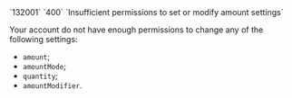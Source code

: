 <tr>
<td>`132001`</td>
<td>`400`</td>
<td>`Insufficient permissions to set or modify amount settings`</td>
<td>

Your account do not have enough permissions to change any of the following settings:

* `amount`;
* `amountMode`;
* `quantity`;
* `amountModifier`.

</td>
</tr>